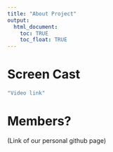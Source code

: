 ```yaml
---
title: "About Project"
output: 
  html_document:
    toc: TRUE
    toc_float: TRUE
---
```


# Screen Cast

```r
"Video link"
```

# Members?
(Link of our personal github page)